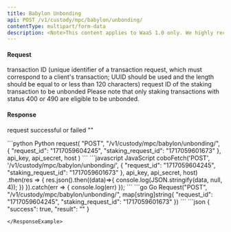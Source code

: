 ```yaml
---
title: Babylon Unbonding
api: POST /v1/custody/mpc/babylon/unbonding/
contentType: multipart/form-data
description: <Note>This content applies to WaaS 1.0 only. We highly recommend that you upgrade to [WaaS 2.0](https://www.cobo.com/developers/v2/guides/overview/introduction).</Note> This endpoint performs the unbond operation for a given staking transaction.
---
```


#### Request
<ParamField body="request_id" type="String" required>transaction ID (unique identifier of a transaction request, which must correspond to a client's transaction; UUID should be used and the length should be equal to or less than 120 characters)</ParamField>
<ParamField body="staking_request_id" type="String" required>request ID of the staking transaction to be unbonded</ParamField>
<Tip>Please note that only staking transactions with status 400 or 490 are eligible to be unbonded.</Tip>

#### Response
<ResponseField name="success" type="bool">request successful or failed</ResponseField>
<ResponseField name="result" type="String">""</ResponseField>

<RequestExample>
```python Python
request(
    "POST",
    "/v1/custody/mpc/babylon/unbonding/",
    {
        "request_id": "1717059604245",
        "staking_request_id": "1717059601673"
    },
    api_key, api_secret, host
)
```
```javascript JavaScript
coboFetch('POST', '/v1/custody/mpc/babylon/unbonding/', {
    "request_id": "1717059604245",
    "staking_request_id": "1717059601673"
}, api_key, api_secret, host)
    .then(res => {
        res.json().then((data)=>{
            console.log(JSON.stringify(data, null, 4));
        })
    }).catch(err => {
        console.log(err)
    });
```
```go Go
Request("POST", "/v1/custody/mpc/babylon/unbonding/", map[string]string{
    "request_id": "1717059604245",
    "staking_request_id": "1717059601673"
})
```
</RequestExample>

<ResponseExample>
```json
{
  "success": true,
  "result": ""
}

```
</ResponseExample>
